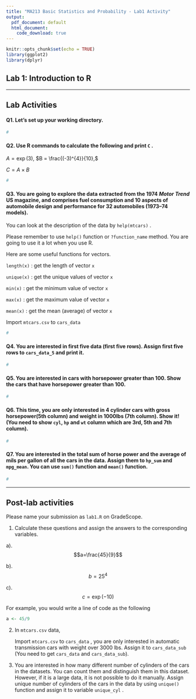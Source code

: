```yaml
---
title: "MA213 Basic Statistics and Probability - Lab1 Activity"
output:
  pdf_document: default
  html_document:
    code_download: true 
---
```


```r
knitr::opts_chunk$set(echo = TRUE)
library(ggplot2)
library(dplyr)
```

## **Lab 1: Introduction to R** 

------------------------------------------------------------------------

## Lab Activities

#### Q1. Let's set up your working directory.

```r

#

```

#### Q2. Use R commands to calculate the following and print `C` .

$A = \exp(3),$ $B = \frac{(-3)^{4}}{10},$

$C = A \times B$

```r
#


```

#### Q3. You are going to explore the data extracted from the 1974 *Motor Trend* US magazine, and comprises fuel consumption and 10 aspects of automobile design and performance for 32 automobiles (1973–74 models).

You can look at the description of the data by `help(mtcars)` .

Please remember to use `help()` function or `?function_name` method. You are going to use it a lot when you use R.

Here are some useful functions for vectors.

`length(x)` : get the length of vector `x`

`unique(x)` : get the unique values of vector `x`

`min(x)` : get the minimum value of vector `x`

`max(x)` : get the maximum value of vector `x`

`mean(x)` : get the mean (average) of vector `x`

Import `mtcars.csv` to `cars_data`

```r
#


```

#### Q4. You are interested in first five data (first five rows). Assign first five rows to `cars_data_5` and print it.

```r
#


```

#### Q5. You are interested in cars with horsepower greater than 100. Show the cars that have horsepower greater than 100.

```r
#

```

#### Q6. This time, you are only interested in 4 cylinder cars with gross horsepower(5th column) and weight in 1000lbs (7th column). Show it! (You need to show `cyl`, `hp` and `wt` column which are 3rd, 5th and 7th column).

```r
#

```

#### Q7. You are interested in the total sum of horse power and the average of mils per gallon of all the cars in the data. Assign them to `hp_sum` and `mpg_mean`. You can use `sum()` function and `mean()` function.

```r
#

```

------------------------------------------------------------------------

## Post-lab activities

Please name your submission as `lab1.R` on GradeScope.

1.  Calculate these questions and assign the answers to the corresponding variables.

a). $$a=\frac{45}{9}$$

b). $$ b=25^{4}$$

c). $$ c=\exp(-10) $$

For example, you would write a line of code as the following

``` r
a <- 45/9
```

2.  In `mtcars.csv` data,

    Import `mtcars.csv` to `cars_data` , you are only interested in automatic transmission cars with weight over 3000 lbs. Assign it to `cars_data_sub` (You need to get `cars_data` and `cars_data_sub`).

3.  You are interested in how many different number of cylinders of the cars in the datasets. You can count them and distinguish them in this dataset. However, if it is a large data, it is not possible to do it manually. Assign unique number of cylinders of the cars in the data by using `unique()` function and assign it to variable `unique_cyl` .
